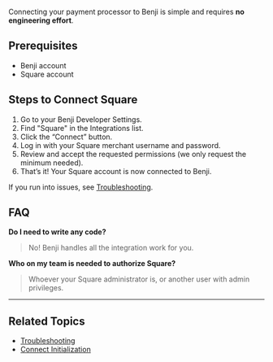 Connecting your payment processor to Benji is simple and requires **no engineering effort**.

## Prerequisites
- Benji account
- Square account

## Steps to Connect Square
1. Go to your Benji Developer Settings.
2. Find "Square" in the Integrations list.
3. Click the “Connect” button.
4. Log in with your Square merchant username and password.
5. Review and accept the requested permissions (we only request the minimum needed).
6. That’s it! Your Square account is now connected to Benji.

If you run into issues, see [Troubleshooting](./troubleshooting).

## FAQ
**Do I need to write any code?**
> No! Benji handles all the integration work for you. 

**Who on my team is needed to authorize Square?**
> Whoever your Square administrator is, or another user with admin privileges.

---

## Related Topics
- [Troubleshooting](./troubleshooting)
- [Connect Initialization](../connect/initialization) 